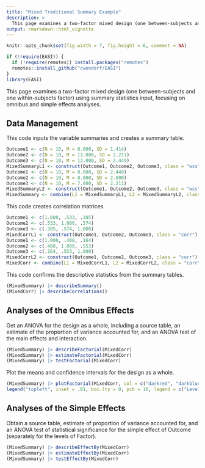 ```yaml
---
title: "Mixed Traditional Summary Example"
description: >
  This page examines a two-factor mixed design (one between-subjects and one within-subjects factor) using summary statistics input, focusing on omnibus and simple effects analyses.
output: rmarkdown::html_vignette
---
```


```r
knitr::opts_chunk$set(fig.width = 7, fig.height = 6, comment = NA)
```

```r
if (!require(EASI)) {
  if (!require(remotes)) install.packages("remotes")
  remotes::install_github("cwendorf/EASI")
}
library(EASI)
```

This page examines a two-factor mixed design (one between-subjects and one within-subjects factor) using summary statistics input, focusing on omnibus and simple effects analyses.

## Data Management

This code inputs the variable summaries and creates a summary table.
```r
Outcome1 <- c(N = 10, M = 8.000, SD = 1.414)
Outcome2 <- c(N = 10, M = 11.000, SD = 2.211)
Outcome3 <- c(N = 10, M = 12.000, SD = 2.449)
MixedSummaryL1 <- construct(Outcome1, Outcome2, Outcome3, class = "wss")
Outcome1 <- c(N = 10, M = 8.000, SD = 2.449)
Outcome2 <- c(N = 10, M = 8.000, SD = 2.000)
Outcome3 <- c(N = 10, M = 7.000, SD = 2.211)
MixedSummaryL2 <- construct(Outcome1, Outcome2, Outcome3, class = "wss")
MixedSummary <- combine(L1 = MixedSummaryL1, L2 = MixedSummaryL2, class = "wss")
```

This code creates correlation matrices.
```r
Outcome1 <- c(1.000, .533, .385)
Outcome2 <- c(.533, 1.000, .574)
Outcome3 <- c(.385, .574, 1.000)
MixedCorrL1 <- construct(Outcome1, Outcome2, Outcome3, class = "corr")
Outcome1 <- c(1.000, .408, .164)
Outcome2 <- c(.408, 1.000, .553)
Outcome3 <- c(.164, .553, 1.000)
MixedCorrL2 <- construct(Outcome1, Outcome2, Outcome3, class = "corr")
MixedCorr <- combine(L1 = MixedCorrL1, L2 = MixedCorrL2, class = "corr")
```

This code confirms the descriptive statistics from the summary tables.
```r
(MixedSummary) |> describeSummary()
(MixedCorr) |> describeCorrelations()
```

## Analyses of the Omnibus Effects

Get an ANOVA for the design as a whole, including a source table, an estimate of the proportion of variance accounted for, and an ANOVA test of the main effects and interaction.
```r
(MixedSummary) |> describeFactorial(MixedCorr)
(MixedSummary) |> estimateFactorial(MixedCorr)
(MixedSummary) |> testFactorial(MixedCorr)
```

Plot the means and confidence intervals for the design as a whole.
```r
(MixedSummary) |> plotFactorial(MixedCorr, col = c("darkred", "darkblue"))
legend("topleft", inset = .01, box.lty = 0, pch = 16, legend = c("Level1", "Level2"), col = c("darkred", "darkblue"))
```

## Analyses of the Simple Effects

Obtain a source table, estimate of proportion of variance accounted for, and an ANOVA test of statistical significance for the simple effect of Outcome (separately for the levels of Factor).
```r
(MixedSummary) |> describeEffectBy(MixedCorr)
(MixedSummary) |> estimateEffectBy(MixedCorr)
(MixedSummary) |> testEffectBy(MixedCorr)
```
